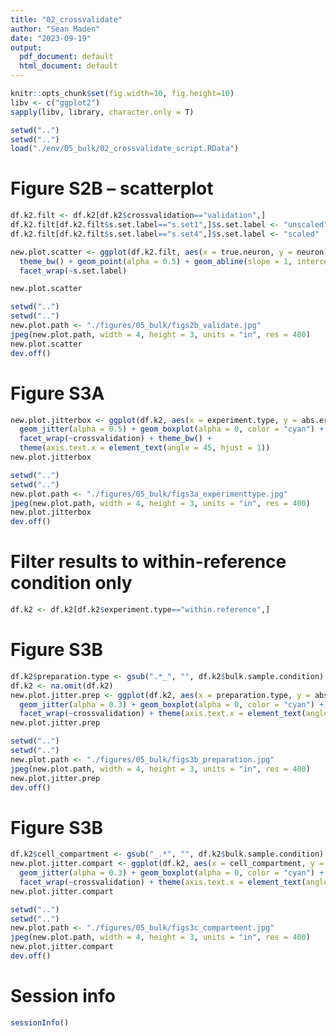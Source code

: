 ```yaml
---
title: "02_crossvalidate"
author: "Sean Maden"
date: "2023-09-19"
output:
  pdf_document: default
  html_document: default
---
```

```r
knitr::opts_chunk$set(fig.width=10, fig.height=10)
libv <- c("ggplot2")
sapply(libv, library, character.only = T)
```

```r
setwd("..")
setwd("..")
load("./env/05_bulk/02_crossvalidate_script.RData")
```
 
# Figure S2B -- scatterplot

```r
df.k2.filt <- df.k2[df.k2$crossvalidation=="validation",]
df.k2.filt[df.k2.filt$s.set.label=="s.set1",]$s.set.label <- "unscaled"
df.k2.filt[df.k2.filt$s.set.label=="s.set4",]$s.set.label <- "scaled"

new.plot.scatter <- ggplot(df.k2.filt, aes(x = true.neuron, y = neuron)) + 
  theme_bw() + geom_point(alpha = 0.5) + geom_abline(slope = 1, intercept = 0) + 
  facet_wrap(~s.set.label)

new.plot.scatter
```

```r
setwd("..")
setwd("..")
new.plot.path <- "./figures/05_bulk/figs2b_validate.jpg"
jpeg(new.plot.path, width = 4, height = 3, units = "in", res = 400)
new.plot.scatter
dev.off()
```

# Figure S3A

```r
new.plot.jitterbox <- ggplot(df.k2, aes(x = experiment.type, y = abs.error.neuron)) + 
  geom_jitter(alpha = 0.5) + geom_boxplot(alpha = 0, color = "cyan") +
  facet_wrap(~crossvalidation) + theme_bw() +
  theme(axis.text.x = element_text(angle = 45, hjust = 1))
new.plot.jitterbox
```

```r
setwd("..")
setwd("..")
new.plot.path <- "./figures/05_bulk/figs3a_experimenttype.jpg"
jpeg(new.plot.path, width = 4, height = 3, units = "in", res = 400)
new.plot.jitterbox
dev.off()
```

# Filter results to within-reference condition only

```r
df.k2 <- df.k2[df.k2$experiment.type=="within.reference",]
```

# Figure S3B

```r
df.k2$preparation.type <- gsub(".*_", "", df.k2$bulk.sample.condition)
df.k2 <- na.omit(df.k2)
new.plot.jitter.prep <- ggplot(df.k2, aes(x = preparation.type, y = abs.error.neuron)) + 
  geom_jitter(alpha = 0.3) + geom_boxplot(alpha = 0, color = "cyan") + theme_bw() +
  facet_wrap(~crossvalidation) + theme(axis.text.x = element_text(angle = 45, hjust = 1))
new.plot.jitter.prep
```

```r
setwd("..")
setwd("..")
new.plot.path <- "./figures/05_bulk/figs3b_preparation.jpg"
jpeg(new.plot.path, width = 4, height = 3, units = "in", res = 400)
new.plot.jitter.prep
dev.off()
```

# Figure S3B

```r
df.k2$cell_compartment <- gsub("_.*", "", df.k2$bulk.sample.condition)
new.plot.jitter.compart <- ggplot(df.k2, aes(x = cell_compartment, y = abs.error.neuron)) + 
  geom_jitter(alpha = 0.3) + geom_boxplot(alpha = 0, color = "cyan") + theme_bw() +
  facet_wrap(~crossvalidation) + theme(axis.text.x = element_text(angle = 45, hjust = 1))
new.plot.jitter.compart
```

```r
setwd("..")
setwd("..")
new.plot.path <- "./figures/05_bulk/figs3c_compartment.jpg"
jpeg(new.plot.path, width = 4, height = 3, units = "in", res = 400)
new.plot.jitter.compart
dev.off()
```

# Session info

```r
sessionInfo()
```